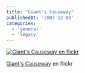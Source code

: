 ```yaml
---
title: "Giant's Causeway"
publishedAt: '2007-12-08'
categories:
  - 'general'
  - 'legacy'
---
```


[![Giant's Causeway en flickr](https://farm3.static.flickr.com/2266/2088481239_1a1cf28ff4.jpg)](http://www.flickr.com/photos/ryck/2088481239/ "Giant's Causeway")

[Giant's Causeway](http://www.flickr.com/photos/ryck/2088481239/) en flickr

